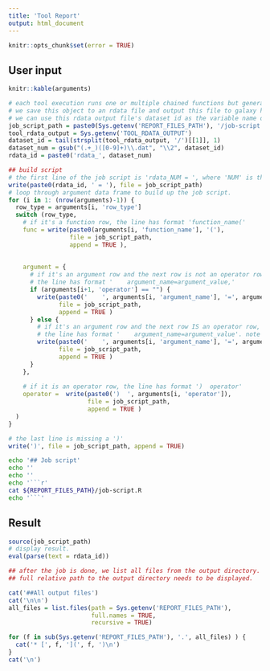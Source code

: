```yaml
---
title: 'Tool Report'
output: html_document
---
```


<style>
pre code, pre, code {
  white-space: pre !important;
  overflow-x: scroll !important;
  word-break: keep-all !important;
  word-wrap: initial !important;
}
</style>

```r
knitr::opts_chunk$set(error = TRUE)
```

## User input

```r
knitr::kable(arguments)
```


```r
# each tool execution runs one or multiple chained functions but generate only one single object.
# we save this object to an rdata file and output this file to galaxy history so that it can be used by other tools
# we can use this rdata output file's dataset id as the variable name of the saved object.
job_script_path = paste0(Sys.getenv('REPORT_FILES_PATH'), '/job-script.R')
tool_rdata_output = Sys.getenv('TOOL_RDATA_OUTPUT')
dataset_id = tail(strsplit(tool_rdata_output, '/')[[1]], 1)
dataset_num = gsub("(.+_)([0-9]+)\\.dat", "\\2", dataset_id)
rdata_id = paste0('rdata_', dataset_num)

## build script
# the first line of the job script is 'rdata_NUM = ', where 'NUM' is the dataset number of the output rdata.
write(paste0(rdata_id, ' = '), file = job_script_path)
# loop through argument data frame to build up the job script.
for (i in 1: (nrow(arguments)-1)) {
  row_type = arguments[i, 'row_type']
  switch (row_type,
    # if it's a function row, the line has format 'function_name('
    func = write(paste0(arguments[i, 'function_name'], '('), 
                 file = job_script_path, 
                 append = TRUE ),
    
    
    argument = {
      # if it's an argument row and the next row is not an operator row,
      # the line has format '    argument_name=argument_value,'
      if (arguments[i+1, 'operator'] == "") {
        write(paste0('    ', arguments[i, 'argument_name'], '=', arguments[i, 'argument_value'], ','),
              file = job_script_path,
              append = TRUE )
      } else {
        # if it's an argument row and the next row IS an operator row,
        # the line has format '    argument_name=argument_value'. note that there is not comma at the end.
        write(paste0('    ', arguments[i, 'argument_name'], '=', arguments[i, 'argument_value']),
              file = job_script_path,
              append = TRUE )
      }
    },
    
    # if it is an operator row, the line has format ')  operator'
    operator =  write(paste0(')  ', arguments[i, 'operator']), 
                      file = job_script_path, 
                      append = TRUE )
  )
}

# the last line is missing a ')'
write(')', file = job_script_path, append = TRUE)
```


```bash
echo '## Job script'
echo ''
echo ''
echo '```r'
cat ${REPORT_FILES_PATH}/job-script.R
echo '```'
```


## Result

```r
source(job_script_path)
# display result.
eval(parse(text = rdata_id))
```


```r
## after the job is done, we list all files from the output directory.
## full relative path to the output directory needs to be displayed.

cat('##All output files')
cat('\n\n')
all_files = list.files(path = Sys.getenv('REPORT_FILES_PATH'), 
                       full.names = TRUE, 
                       recursive = TRUE)

for (f in sub(Sys.getenv('REPORT_FILES_PATH'), '.', all_files) ) {
  cat('* [', f, '](', f, ')\n')
}
cat('\n')
```